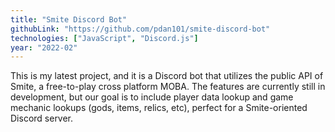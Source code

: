 ```yaml
---
title: "Smite Discord Bot"
githubLink: "https://github.com/pdan101/smite-discord-bot"
technologies: ["JavaScript", "Discord.js"]
year: "2022-02"
---
```


This is my latest project, and it is a Discord bot that utilizes the public API of <Link href="https://www.smitegame.com/" target="_blank">Smite</Link>, a free-to-play cross platform MOBA.
The features are currently still in development, but our goal is to include player data lookup and game mechanic lookups (gods, items, relics, etc), perfect for a Smite-oriented Discord server.

